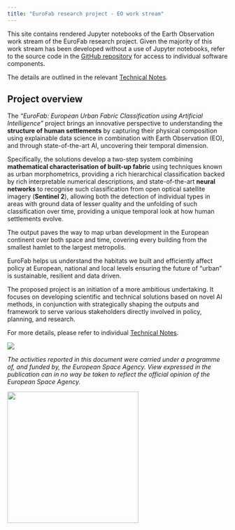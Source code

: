 ```yaml
---
title: "EuroFab research project - EO work stream"
---
```


This site contains rendered Jupyter notebooks of the Earth Observation work stream of the EuroFab research project. Given the majority of this work stream has been developed without a use of Jupyter notebooks, refer to the source code in the [GitHub repository](https://github.com/eurofab-project/eo) for access to individual software components.

The details are outlined in the relevant [Technical Notes](https://eurofab-project.github.io/technical-notes/).

## Project overview

The _“EuroFab: European Urban Fabric Classification using Artificial Intelligence”_
project brings an innovative perspective to understanding the
**structure of human settlements** by capturing their physical composition using explainable data science in
combination with Earth Observation (EO), and through state-of-the-art AI, uncovering their
temporal dimension.

Specifically, the solutions develop a two-step system combining
**mathematical characterisation of built-up fabric** using techniques known as urban
morphometrics, providing a rich hierarchical classification backed by rich interpretable
numerical descriptions, and state-of-the-art **neural networks** to recognise such classification
from open optical satellite imagery (**Sentinel 2**), allowing both the detection of individual types
in areas with ground data of lesser quality and the unfolding of such classification over time,
providing a unique temporal look at how human settlements evolve.

The  output
paves the way to map urban development in the European continent over both space and time,
covering every building from the smallest hamlet to the largest metropolis.

EuroFab helps
us understand the habitats we built and efficiently affect policy at European, national and local
levels ensuring the future of “urban” is sustainable, resilient and data driven.

The proposed project is an initiation of a more ambitious undertaking. It focuses on
developing scientific and technical solutions based on novel AI methods, in conjunction with
strategically shaping the outputs and framework to serve various stakeholders directly involved
in policy, planning, and research.

For more details, please refer to individual [Technical Notes](https://eurofab-project.github.io/technical-notes/).

![](assets/logos.png)


_The activities reported in this document were carried under a programme of, and funded by, the European Space Agency. View expressed in the publication can in no way be taken to reflect the official opinion of the European Space Agency._


![](assets/esa.jpg){width=300}